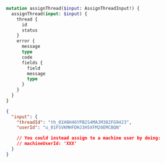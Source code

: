 ```graphql Mutation
mutation assignThread($input: AssignThreadInput!) {
  assignThread(input: $input) {
    thread {
      id
      status
    }
    error {
      message
      type
      code
      fields {
        field
        message
        type
      }
    }
  }
}
```

```json Variables
{
  "input": {
    "threadId": "th_01H8H46YPB2S4MAJM382FG9423",
    "userId": "u_01FSVKMHFDHJ3H5XFM20EMCBQN"

    // You could instead assign to a machine user by doing:
    // machineUserId: 'XXX'
  }
}
```
